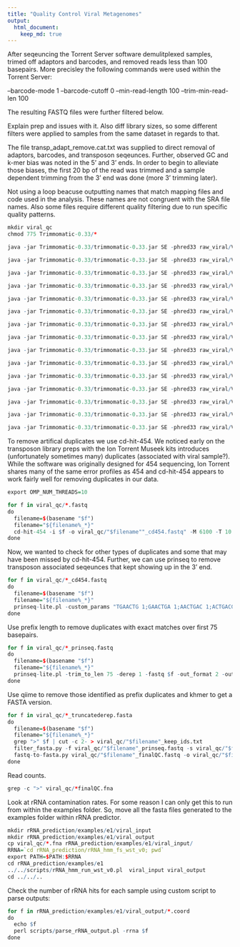 ```yaml
---
title: "Quality Control Viral Metagenomes"
output:
  html_document:
    keep_md: true
---
```


After seqeuncing the Torrent Server software demulitplexed samples, trimed off adaptors and barcodes, and removed reads less than 100 basepairs. More precisley the following commands were used within the Torrent Server:

--barcode-mode 1 --barcode-cutoff 0 --min-read-length 100 --trim-min-read-len 100

The resulting FASTQ files were further filtered below.

Explain prep and issues with it. Also diff library sizes, so some different filters were applied to samples from the same dataset in regards to that.

The file transp_adapt_remove.cat.txt was supplied to direct removal of adaptors, barcodes, and transposon seqeunces. Further, observed GC and k-mer bias was noted in the 5' and 3' ends.  In order to begin to alleviate those biases, the first 20 bp of the read was trimmed and a sample dependent trimming from the 3' end was done (more 3' trimming later).

Not using a loop beacuse outputting names that match mapping files and code used in the analysis. These names are not congruent with the SRA file names. Also some files require different quality filtering due to run specific quality patterns.

```r
mkdir viral_qc
chmod 775 Trimmomatic-0.33/*

java -jar Trimmomatic-0.33/trimmomatic-0.33.jar SE -phred33 raw_viral/V1.fastq viral_qc/V1_trimm.fastq ILLUMINACLIP:Trimmomatic-0.33/transp_adapt_remove.cat.txt:2:20:10 CROP:175 MINLEN:75

java -jar Trimmomatic-0.33/trimmomatic-0.33.jar SE -phred33 raw_viral/V2.fastq viral_qc/V2_trimm.fastq ILLUMINACLIP:Trimmomatic-0.33/transp_adapt_remove.cat.txt:2:20:10 CROP:175 MINLEN:75

java -jar Trimmomatic-0.33/trimmomatic-0.33.jar SE -phred33 raw_viral/V3.fastq viral_qc/V3_trimm.fastq ILLUMINACLIP:Trimmomatic-0.33/transp_adapt_remove.cat.txt:2:20:10 CROP:175 MINLEN:75

java -jar Trimmomatic-0.33/trimmomatic-0.33.jar SE -phred33 raw_viral/V4.fastq viral_qc/V4_trimm.fastq ILLUMINACLIP:Trimmomatic-0.33/transp_adapt_remove.cat.txt:2:20:10 CROP:175 MINLEN:75

java -jar Trimmomatic-0.33/trimmomatic-0.33.jar SE -phred33 raw_viral/V5.fastq viral_qc/V5_trimm.fastq ILLUMINACLIP:Trimmomatic-0.33/transp_adapt_remove.cat.txt:2:20:10 CROP:100 MINLEN:75

java -jar Trimmomatic-0.33/trimmomatic-0.33.jar SE -phred33 raw_viral/V6.fastq viral_qc/V6_trimm.fastq ILLUMINACLIP:Trimmomatic-0.33/transp_adapt_remove.cat.txt:2:20:10 CROP:175 MINLEN:75

java -jar Trimmomatic-0.33/trimmomatic-0.33.jar SE -phred33 raw_viral/V7.fastq viral_qc/V7_trimm.fastq ILLUMINACLIP:Trimmomatic-0.33/transp_adapt_remove.cat.txt:2:20:10 CROP:175 MINLEN:75

java -jar Trimmomatic-0.33/trimmomatic-0.33.jar SE -phred33 raw_viral/V8.fastq viral_qc/V8_trimm.fastq ILLUMINACLIP:Trimmomatic-0.33/transp_adapt_remove.cat.txt:2:20:10 CROP:175 MINLEN:75

java -jar Trimmomatic-0.33/trimmomatic-0.33.jar SE -phred33 raw_viral/V9.fastq viral_qc/V9_trimm.fastq ILLUMINACLIP:Trimmomatic-0.33/transp_adapt_remove.cat.txt:2:20:10 CROP:175 MINLEN:75

java -jar Trimmomatic-0.33/trimmomatic-0.33.jar SE -phred33 raw_viral/V10.fastq viral_qc/V10_trimm.fastq ILLUMINACLIP:Trimmomatic-0.33/transp_adapt_remove.cat.txt:2:20:10 CROP:175 MINLEN:75

java -jar Trimmomatic-0.33/trimmomatic-0.33.jar SE -phred33 raw_viral/V11.fastq viral_qc/V11_trimm.fastq ILLUMINACLIP:Trimmomatic-0.33/transp_adapt_remove.cat.txt:2:20:10 CROP:175 MINLEN:75

java -jar Trimmomatic-0.33/trimmomatic-0.33.jar SE -phred33 raw_viral/V12.fastq viral_qc/V12_trimm.fastq ILLUMINACLIP:transp_adapt_remove.cat.txt:2:20:10 CROP:175 MINLEN:75

java -jar Trimmomatic-0.33/trimmomatic-0.33.jar SE -phred33 raw_viral/V13.fastq viral_qc/V13_trimm.fastq ILLUMINACLIP:transp_adapt_remove.cat.txt:2:20:10 CROP:175 MINLEN:75

java -jar Trimmomatic-0.33/trimmomatic-0.33.jar SE -phred33 raw_viral/V14.fastq viral_qc/V14_trimm.fastq ILLUMINACLIP:Trimmomatic-0.33/transp_adapt_remove.cat.txt:2:20:10 CROP:175 MINLEN:75

java -jar Trimmomatic-0.33/trimmomatic-0.33.jar SE -phred33 raw_viral/V15.fastq viral_qc/V15_trimm.fastq ILLUMINACLIP:Trimmomatic-0.33/transp_adapt_remove.cat.txt:2:20:10 CROP:175 MINLEN:75
```

To remove artifical duplicates we use cd-hit-454.  We noticed early on the transposon library preps with the Ion Torrent Museek kits introduces (unfortunately sometimes many) duplicates (associated with viral sample?). While the software was originally designed for 454 sequencing, Ion Torrent shares many of the same error profiles as 454 and cd-hit-454 appears to work fairly well for removing duplicates in our data.

```r
export OMP_NUM_THREADS=10

for f in viral_qc/*.fastq
do
  filename=$(basename "$f")
  filename="${filename%_*}"
  cd-hit-454 -i $f -o viral_qc/"$filename""_cd454.fastq" -M 6100 -T 10
done
```

Now, we wanted to check for other types of duplicates and some that may have been missed by cd-hit-454. Further, we can use prinseq to remove transposon associated seqeunces that kept showing up in the 3' end.

```r
for f in viral_qc/*_cd454.fastq
do
  filename=$(basename "$f")
  filename="${filename%_*}"
  prinseq-lite.pl -custom_params "TGAACTG 1;GAACTGA 1;AACTGAC 1;ACTGACG 1;CTGACGC 1;TGACGCA 1;GACGCAC 1;ACGCACG 1;CGCACGA 1;GCACGAA 1;" -derep 14 -lc_method dust -lc_threshold 7 -fastq $f -out_format 3 -out_good viral_qc/"$filename""_prinseq"
done
```

Use prefix length to remove duplicates with exact matches over first 75 basepairs.

```r
for f in viral_qc/*_prinseq.fastq
do
  filename=$(basename "$f")
  filename="${filename%_*}"
  prinseq-lite.pl -trim_to_len 75 -derep 1 -fastq $f -out_format 2 -out_good viral_qc/"$filename""_truncatederep"
done
```

Use qiime to remove those identified as prefix duplicates and khmer to get a FASTA version.

```r
for f in viral_qc/*_truncatederep.fasta
do
  filename=$(basename "$f")
  filename="${filename%_*}"
  grep ">" $f | cut -c 2- > viral_qc/"$filename"_keep_ids.txt
  filter_fasta.py -f viral_qc/"$filename"_prinseq.fastq -s viral_qc/"$filename"_keep_ids.txt -o viral_qc/"$filename"_finalQC.fastq
  fastq-to-fasta.py viral_qc/"$filename"_finalQC.fastq -o viral_qc/"$filename"_finalQC.fna
done
```

Read counts.

```r
grep -c ">" viral_qc/*finalQC.fna
```

Look at rRNA contamination rates. For some reason I can only get this to run from within the examples folder.  So, move all the fasta files generated to the examples folder within rRNA predictor.

```r
mkdir rRNA_prediction/examples/e1/viral_input
mkdir rRNA_prediction/examples/e1/viral_output
cp viral_qc/*.fna rRNA_prediction/examples/e1/viral_input/
RRNA=`cd rRNA_prediction/rRNA_hmm_fs_wst_v0; pwd`
export PATH=$PATH:$RRNA
cd rRNA_prediction/examples/e1
../../scripts/rRNA_hmm_run_wst_v0.pl  viral_input viral_output
cd ../../..
```

Check the number of rRNA hits for each sample using custom script to parse outputs:

```r
for f in rRNA_prediction/examples/e1/viral_output/*.coord
do
  echo $f
  perl scripts/parse_rRNA_output.pl -rrna $f
done
```